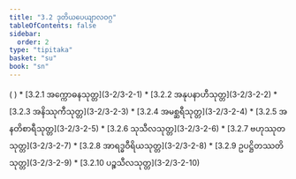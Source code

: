 ```yaml
---
title: "3.2 ဒုတိယပေယျာလဝဂ္ဂ"
tableOfContents: false
sidebar:
  order: 2
type: "tipitaka"
basket: "su"
book: "sn"
---
```



<DynamicBreadcrumb />


<Paragraph number="1272" type="center" book="sn">
( )



</Paragraph>

<TableOfContents book="sn" section="3.2">
* [3.2.1 အက္ကောဓနသုတ္တ](3-2/3-2-1)
* [3.2.2 အနုပနာဟီသုတ္တ](3-2/3-2-2)
* [3.2.3 အနိဿုကီသုတ္တ](3-2/3-2-3)
* [3.2.4 အမစ္ဆရီသုတ္တ](3-2/3-2-4)
* [3.2.5 အနတိစာရီသုတ္တ](3-2/3-2-5)
* [3.2.6 သုသီလသုတ္တ](3-2/3-2-6)
* [3.2.7 ဗဟုဿုတသုတ္တ](3-2/3-2-7)
* [3.2.8 အာရဒ္ဓဝီရိယသုတ္တ](3-2/3-2-8)
* [3.2.9 ဥပဋ္ဌိတဿတိသုတ္တ](3-2/3-2-9)
* [3.2.10 ပဉ္စသီလသုတ္တ](3-2/3-2-10)
</TableOfContents>